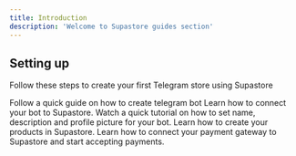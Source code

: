 ```yaml
---
title: Introduction
description: 'Welcome to Supastore guides section'
---
```


## Setting up

Follow these steps to create your first Telegram store using Supastore

<CardGroup cols={1}>
  <Card
    icon={"robot"}
    title={"Create Telegram Bot"}
    href={"/pages/create-bot"}
  >
    Follow a quick guide on how to create telegram bot
  </Card>
  <Card
    icon="link-simple"
    title={"Connect your bot to Supastore"}
    href={"/pages/connect-bot"}
  >
    Learn how to connect your bot to Supastore.
  </Card>
  <Card
    title={"Customize your bot"}
    icon={"paintbrush"}
    href={"/pages/customize-bot"}
  >
    Watch a quick tutorial on how to set name, description and profile picture for your bot.
  </Card>
  <Card
    icon={"box-open"}
    title={"Create your products"}
    href={"/pages/create-products"}
  >
    Learn how to create your products in Supastore.
  </Card>
  <Card
    icon={"credit-card"}
    title={"Connect payment gateway"}
    href={"/pages/connect-payment-gateway"}
  >
    Learn how to connect your payment gateway to Supastore and start accepting payments.
  </Card>
</CardGroup>

